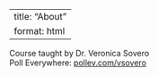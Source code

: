 
---
title: "About"
format: html
---

Course taught by Dr. Veronica Sovero  
Poll Everywhere: [pollev.com/vsovero](https://pollev.com/vsovero)
